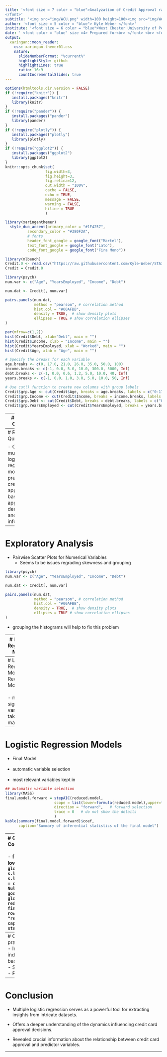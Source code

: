 ---
title: '<font size = 7 color = "blue">Analyzation of Credit Approval rates using logistic regression.
</font>'
subtitle: '<img src="img/WCU.png" width=100 height=100><img src="img/WCU.png" width=90 height=100> <img src="img/WCU.png" width=90 height=100>'
author: '<font size = 5 color = "blue"> Kyle Weber </font>'
institute: '<font size = 6 color = "blue">West Chester University of Pennsylvania</font><br> '
date: ' <font color = "blue" size =4> Prepared for<br> </font> <br> <font color = "gold" size = 6> STA490: Statistics Capstone </font> <br> <br> <font color = "blue" size = 3> Slides available at: https://github.com/Kyle-Weber/STA490 </font>'
output:
  xaringan::moon_reader:
    css: xaringan-themer01.css
    nature:
      slideNumberFormat: "%current%"
      highlightStyle: github
      highlightLines: true
      ratio: 16:9
      countIncrementalSlides: true
---


```{r setup, include=FALSE}
options(htmltools.dir.version = FALSE)
if (!require("knitr")) {
   install.packages("knitr")
   library(knitr)
}
if (!require("pander")) {
   install.packages("pander")
   library(pander)
}
if (!require("plotly")) {
   install.packages("plotly")
   library(plotly)
}
if (!require("ggplot2")) {
   install.packages("ggplot2")
   library(ggplot2)
}
knitr::opts_chunk$set(
                  fig.width=3, 
                  fig.height=3, 
                  fig.retina=12,
                  out.width = "100%",
                  cache = FALSE,
                  echo = TRUE,
                  message = FALSE, 
                  warning = FALSE,
                  hiline = TRUE
                  )
```


```{r xaringan-themer, include=FALSE, warning=FALSE}
library(xaringanthemer)
  style_duo_accent(primary_color = "#1F4257",
          secondary_color = "#380F2A",
          # fonts
          header_font_google = google_font("Martel"),
          text_font_google = google_font("Lato"),
          code_font_google = google_font("Fira Mono"))
```


```{r, echo=FALSE}
library(mlbench)
Credit.0 <- read.csv("https://raw.githubusercontent.com/Kyle-Weber/STA321/main/www/clean_dataset.csv", header = TRUE)
Credit = Credit.0
```

```{r, echo=FALSE}
library(psych)
num.var <- c("Age", "YearsEmployed", "Income", "Debt")

num.dat <- Credit[, num.var]

pairs.panels(num.dat, 
             method = "pearson", # correlation method
             hist.col = "#00AFBB",
             density = TRUE,  # show density plots
             ellipses = TRUE # show correlation ellipses
)

```

```{r, echo=FALSE}
par(mfrow=c(1,2))
hist(Credit$Debt, xlab="Debt", main = "")
hist(Credit$Income, xlab = "Income", main = "")
hist(Credit$YearsEmployed, xlab = "Worked", main = "")
hist(Credit$Age, xlab = "Age", main = "")

```

```{r, echo=FALSE}
# Specify the breaks for each variable
age.breaks <- c(0, 17.0, 21.0, 26.0, 35.0, 50.0, 100)
income.breaks <- c(-1, 0.0, 5.0, 10.0, 300.0, 5000, Inf)
debt.breaks <- c(-1, 0.0, 0.6, 1.2, 5.0, 10.0, 40, Inf)
years.breaks <- c(-1, 0.0, 1.0, 3.0, 5.0, 10.0, 50, Inf)

# Use cut() function to create new columns with group labels
Credit$grp.Age <- cut(Credit$Age, breaks = age.breaks, labels = c("0-17", "17-21", "21-26", "26-35", "35-50", "50-100"))
Credit$grp.Income <- cut(Credit$Income, breaks = income.breaks, labels = c("0", "0.1-5", "5-10", "10-300", "300-5000", "5000+"))
Credit$grp.Debt <- cut(Credit$Debt, breaks = debt.breaks, labels = c("0", "0.1-0.6", "0.61-1.2", "1.21-5.0", "5.1-10.0", "10.1-40", "40+"))
Credit$grp.YearsEmployed <- cut(Credit$YearsEmployed, breaks = years.breaks, labels = c("0", "0.1-1.0", "3.0-5.0", "5.0-10.0", "10.1-50.0", "50+", ""))

```







---
# Table of Contents

1. Data Set Summary 
<br>
<br>
2. Research Question 
<br>
<br>
3. Exploratory Analysis 
<br>
<br>
4-6. Logistic Regression Models 
<br>
<br>
7. Model Comparison 
<br>
<br>
8. Odds Ratio Analysis 
<br>
<br>
9. Conclusion 


---
# Research Question

- Can a multiple logistic regression model predict credit card approval based on applicant’s demographic and financial information?


---
# Exploratory Analysis

- Pairwise Scatter Plots for Numerical Variables
<br>
    - Seems to be issues regrading skewness and grouping


```{r, echo=FALSE}
library(psych)
num.var <- c("Age", "YearsEmployed", "Income", "Debt")

num.dat <- Credit[, num.var]

pairs.panels(num.dat, 
             method = "pearson", # correlation method
             hist.col = "#00AFBB",
             density = TRUE,  # show density plots
             ellipses = TRUE # show correlation ellipses
)

```

- grouping the histograms will help to fix this problem


---
# Logistic Regression Models

- Full Model
<br>
<br>
- Helps to find variables that are not statistically significant
```{r, echo=FALSE}
full.model = glm(Approved ~grp.Debt+ grp.Age + grp.Income + Gender + BankCustomer + Ethnicity + grp.YearsEmployed + PriorDefault + Employed + CreditScore + DriversLicense,
          family = binomial(link = "logit"),  #  logit(p) = log(p/(1-p))!
          data = Credit)  
kable(summary(full.model)$coef, 
      caption="Summary of inferential statistics of the full model")
```




---
# Logistic Regression Models
- Reduced Model
<br>
<br>
- non-significant variables taken out manually
```{r, echo=FALSE}
reduced.model = glm(Approved ~ grp.Income + grp.Debt + CreditScore + Employed + BankCustomer, 
          family = binomial(link = "logit"),  # logit(p) = log(p/(1-p))!
          data = Credit) 
kable(summary(reduced.model)$coef, 
      caption="Summary of inferential statistics of the reduced model")
```




---
# Logistic Regression Models
- Final Model
<br>
<br>
- automatic variable selection
<br>
<br>
- most relevant variables kept in
```{r, echo=FALSE}
## automatic variable selection
library(MASS)
final.model.forward = stepAIC(reduced.model, 
                      scope = list(lower=formula(reduced.model),upper=formula(full.model)),
                      direction = "forward",   # forward selection
                      trace = 0   # do not show the details
                      )
kable(summary(final.model.forward)$coef, 
      caption="Summary of inferential statistics of the final model")
```









---
# Goodness-of-fit Model Comparison
- Comparison of three logistic regression models. 
<br>
<br>
- final model has a slightly higher Deviance and lower AIC
```{r, echo=FALSE}
## Other global goodness-of-fit
global.measure=function(s.logit){
dev.resid = s.logit$deviance
dev.0.resid = s.logit$null.deviance
aic = s.logit$aic
goodness = cbind(Deviance.residual =dev.resid, Null.Deviance.Residual = dev.0.resid,
      AIC = aic)
goodness
}
goodness=rbind(full.model = global.measure(full.model),
      reduced.model=global.measure(reduced.model),
      final.model=global.measure(final.model.forward))
row.names(goodness) = c("full.model", "reduced.model", "final.model")
kable(goodness, caption ="Comparison of global goodness-of-fit statistics")
```




---
# Odds Ratio  analysis
- performed for a more practical interpretation
<br>
- Income group "0.1-5" has odds ratio 0.1388257, indicating about 86% lower approval odds than the baseline
<br>
- Similar patterns observed for other variables
<br>
- Priordefault is the most influential variable
```{r, echo=FALSE}
# Odds ratio
model.coef.stats = summary(final.model.forward)$coef
odds.ratio = exp(coef(final.model.forward))
out.stats = cbind(model.coef.stats, odds.ratio = odds.ratio)                 
kable(out.stats,caption = "Summary Stats with Odds Ratios")
```





---
#   Conclusion

- Multiple logistic regression serves as a powerful tool for extracting insights from intricate datasets.

- Offers a deeper understanding of the dynamics influencing credit card approval decisions.

- Revealed crucial information about the relationship between credit card approval and predictor variables.

---






































